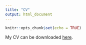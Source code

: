 ```yaml
---
title: "CV"
output: html_document
---
```


```r
knitr::opts_chunk$set(echo = TRUE)
```

My CV can be downloaded [here](Crowley_CV_10-2020.pdf).